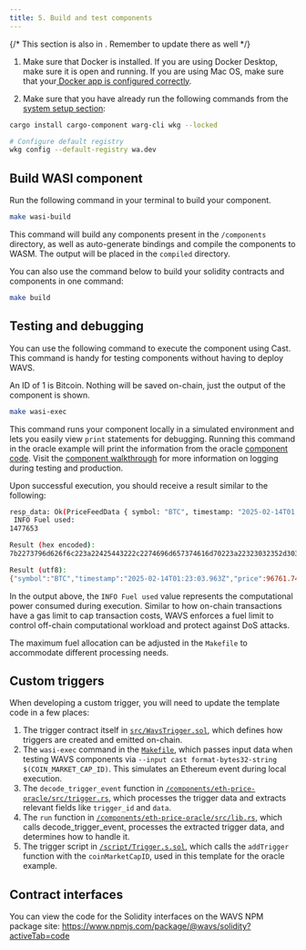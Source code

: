 ```yaml
---
title: 5. Build and test components
---
```


<Callout title="Before proceeding" type="warn">

{/* This section is also in [](./2-setup.mdx). Remember to update there as well */}

1. Make sure that Docker is installed. If you are using Docker Desktop, make sure it is open and running. If you are using Mac OS, make sure that your[ Docker app is configured correctly](./2-setup#docker).

2. Make sure that you have already run the following commands from the [system setup section](./2-setup#cargo-components):

```bash
cargo install cargo-component warg-cli wkg --locked

# Configure default registry
wkg config --default-registry wa.dev
```


</Callout>

## Build WASI component

Run the following command in your terminal to build your component.

```bash
make wasi-build
```

This command will build any components present in the `/components` directory, as well as auto-generate bindings and compile the components to WASM. The output will be placed in the `compiled` directory.

<Callout title="Build command" type="info">
You can also use the command below to build your solidity contracts and components in one command:

```bash
make build
```

</Callout>

## Testing and debugging

You can use the following command to execute the component using Cast. This command is handy for testing components without having to deploy WAVS.

An ID of 1 is Bitcoin. Nothing will be saved on-chain, just the output of the component is shown.


```bash
make wasi-exec
```

This command runs your component locally in a simulated environment and lets you easily view `print` statements for debugging. Running this command in the oracle example will print the information from the oracle [component code](./4-component#logging). Visit the [component walkthrough](./4-component#logging) for more information on logging during testing and production.


Upon successful execution, you should receive a result similar to the following:

```bash
resp_data: Ok(PriceFeedData { symbol: "BTC", timestamp: "2025-02-14T01:23:03.963Z", price: 96761.74120116462 })
 INFO Fuel used:
1477653

Result (hex encoded):
7b2273796d626f6c223a22425443222c2274696d657374616d70223a22323032352d30322d31345430313a32333a30332e3936335a222c227072696365223a39363736312e37343132303131363436327d

Result (utf8):
{"symbol":"BTC","timestamp":"2025-02-14T01:23:03.963Z","price":96761.74120116462}
```

<Callout title="Fuel" type="info">

In the output above, the `INFO Fuel used` value represents the computational power consumed during execution. Similar to how on-chain transactions have a gas limit to cap transaction costs, WAVS enforces a fuel limit to control off-chain computational workload and protect against DoS attacks.

The maximum fuel allocation can be adjusted in the `Makefile` to accommodate different processing needs.

</Callout>


## Custom triggers

When developing a custom trigger, you will need to update the template code in a few places:

1. The trigger contract itself in [`src/WavsTrigger.sol`](https://github.com/Lay3rLabs/wavs-foundry-template/tree/v0.3.0-rc1/src/contracts/WavsTrigger.sol), which defines how triggers are created and emitted on-chain.
2. The `wasi-exec` command in the [`Makefile`](https://github.com/Lay3rLabs/wavs-foundry-template/tree/v0.3.0-rc1/Makefile#L36-L40), which passes input data when testing WAVS components via `--input cast format-bytes32-string $(COIN_MARKET_CAP_ID)`. This simulates an Ethereum event during local execution.
3. The `decode_trigger_event` function in [`/components/eth-price-oracle/src/trigger.rs`](https://github.com/Lay3rLabs/wavs-foundry-template/tree/v0.3.0-rc1/components/eth-price-oracle/src/trigger.rs#L11-L21), which processes the trigger data and extracts relevant fields like `trigger_id` and `data`.
4. The `run` function in [`/components/eth-price-oracle/src/lib.rs`](https://github.com/Lay3rLabs/wavs-foundry-template/tree/v0.3.0-rc1/components/eth-price-oracle/src/lib.rs#L13), which calls decode_trigger_event, processes the extracted trigger data, and determines how to handle it.
5. The trigger script in [`/script/Trigger.s.sol`](https://github.com/Lay3rLabs/wavs-foundry-template/tree/v0.3.0-rc1/script/Trigger.s.sol#L15), which calls the `addTrigger` function with the `coinMarketCapID`, used in this template for the oracle example.

##  Contract interfaces

You can view the code for the Solidity interfaces on the WAVS NPM package site: https://www.npmjs.com/package/@wavs/solidity?activeTab=code

